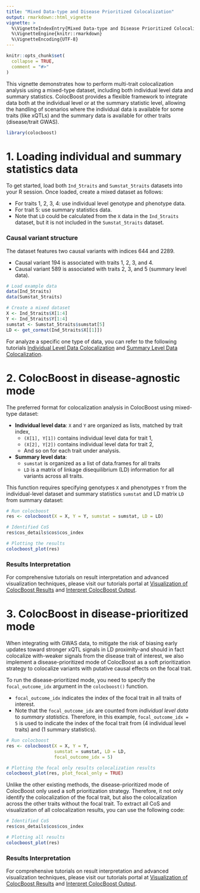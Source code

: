```yaml
---
title: "Mixed Data-type and Disease Prioritized Colocalization"
output: rmarkdown::html_vignette
vignette: >
  %\VignetteIndexEntry{Mixed Data-type and Disease Prioritized Colocalization}
  %\VignetteEngine{knitr::rmarkdown}
  %\VignetteEncoding{UTF-8}
---
```


```r
knitr::opts_chunk$set(
  collapse = TRUE,
  comment = "#>"
)
```


This vignette demonstrates how to perform multi-trait colocalization analysis using a mixed-type dataset, including both individual level data and summary statistics. 
ColocBoost provides a flexible framework to integrate data both at the individual level or at the summary statistic level, 
allowing the handling of scenarios where the individual data is available for some traits (like xQTLs) and the summary data is available for other traits (disease/trait GWAS).


```r
library(colocboost)
```

# 1. Loading individual and summary statistics data

To get started, load both `Ind_5traits` and `Sumstat_5traits` datasets into your R session. Once loaded, create a mixed dataset as follows:

- For traits 1, 2, 3, 4: use individual level genotype and phenotype data.
- For trait 5: use summary statistics data.
- Note that `LD` could be calculated from the `X` data in the `Ind_5traits` dataset, but it is not included in the `Sumstat_5traits` dataset.

### Causal variant structure
The dataset features two causal variants with indices 644 and 2289.

- Causal variant 194 is associated with traits 1, 2, 3, and 4.
- Causal variant 589 is associated with traits 2, 3, and 5 (summary level data).

```r
# Load example data
data(Ind_5traits)
data(Sumstat_5traits) 

# Create a mixed dataset
X <- Ind_5traits$X[1:4]
Y <- Ind_5traits$Y[1:4]
sumstat <- Sumstat_5traits$sumstat[5]
LD <- get_cormat(Ind_5traits$X[[1]])
```

For analyze a specific one type of data, you can refer to the following 
tutorials [Individual Level Data Colocalization](https://statfungen.github.io/colocboost/articles/Individual_Level_Colocalization.html) and 
[Summary Level Data Colocalization](https://statfungen.github.io/colocboost/articles/Summary_Level_Colocalization.html).


# 2. ColocBoost in disease-agnostic mode


The preferred format for colocalization analysis in ColocBoost using mixed-type dataset:

- **Individual level data**: `X` and `Y` are organized as lists, matched by trait index,
    - `(X[1], Y[1])` contains individual level data for trait 1,
    - `(X[2], Y[2])` contains individual level data for trait 2,
    - And so on for each trait under analysis.

- **Summary level data**:
    - `sumstat` is organized as a list of data.frames for all traits
    - `LD` is a matrix of linkage disequilibrium (LD) information for all variants across all traits.

This function requires specifying genotypes `X` and phenotypes `Y` from the individual-level dataset and summary statistics `sumstat` and LD matrix `LD` from summary dataset:


```r
# Run colocboost
res <- colocboost(X = X, Y = Y, sumstat = sumstat, LD = LD)

# Identified CoS
res$cos_details$cos$cos_index

# Plotting the results
colocboost_plot(res)
```

### Results Interpretation

For comprehensive tutorials on result interpretation and advanced visualization techniques, please visit our tutorials portal 
at [Visualization of ColocBoost Results](https://statfungen.github.io/colocboost/articles/Visualization_ColocBoost_Output.html) and
[Interpret ColocBoost Output](https://statfungen.github.io/colocboost/articles/Interpret_ColocBoost_Output.html).



# 3. ColocBoost in disease-prioritized mode

When integrating with GWAS data, to mitigate the risk of biasing early updates toward stronger xQTL signals in LD proximity-and 
should in fact colocalize with-weaker signals from the disease trait of interest, 
we also implement a disease-prioritized mode of ColocBoost as a soft prioritization strategy to colocalize variants with putative causal effects on the focal trait.

To run the disease-prioritized mode, you need to specify the `focal_outcome_idx` argument in the `colocboost()` function.

- `focal_outcome_idx` indicates the index of the focal trait in all traits of interest.
- Note that the `focal_outcome_idx` are counted from *individual level data* to *summary statistics*.
Therefore, in this example, `focal_outcome_idx = 5` is used to indicate the index of the focal trait from (4 individual level traits) and (1 summary statistics).


```r
# Run colocboost
res <- colocboost(X = X, Y = Y, 
                  sumstat = sumstat, LD = LD, 
                  focal_outcome_idx = 5)

# Plotting the focal only results colocalization results
colocboost_plot(res, plot_focal_only = TRUE)
```


Unlike the other existing methods, the disease-prioritized mode of ColocBoost only used a soft prioritization strategy.
Therefore, it not only identify the colocalization of the focal trait, but also the colocalization across the other traits without the focal trait. 
To extract all CoS and visualization of all colocalization results, you can use the following code:

```r
# Identified CoS
res$cos_details$cos$cos_index

# Plotting all results
colocboost_plot(res)
```


### Results Interpretation

For comprehensive tutorials on result interpretation and advanced visualization techniques, please visit our tutorials portal 
at [Visualization of ColocBoost Results](https://statfungen.github.io/colocboost/articles/Visualization_ColocBoost_Output.html) and
[Interpret ColocBoost Output](https://statfungen.github.io/colocboost/articles/Interpret_ColocBoost_Output.html).


